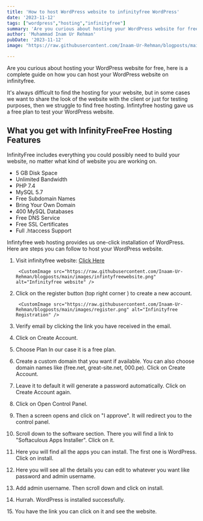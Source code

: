 ```yaml
---
title: 'How to host WordPress website to infinityfree WordPress'
date: '2023-11-12'
tags: ["wordpress","hosting","infinityfree"]
summary: 'Are you curious about hosting your WordPress website for free, here is a complete guide on how you can host your WordPress website on infinityfree.'
author: 'Muhammad Inam Ur Rehman'
pubDate: '2023-11-12'
image: "https://raw.githubusercontent.com/Inaam-Ur-Rehman/blogposts/main/images/infinityfree wordpress.png"

---
```


Are you curious about hosting your WordPress website for free, here is a complete guide on how you can host your WordPress website on infinityfree.

It's always difficult to find the hosting for your website, but in some cases we want to share the look of the website with the client or just for testing purposes, then we struggle to find free hosting. Infintyfree hosting gave us a free plan to test your WordPress website.

## What you get with InfinityFreeFree Hosting Features

InfinityFree includes everything you could possibly need to build your website, no matter what kind of website you are working on.

* 5 GB Disk Space
* Unlimited Bandwidth
* PHP 7.4
* MySQL 5.7
* Free Subdomain Names
* Bring Your Own Domain
* 400 MySQL Databases
* Free DNS Service
* Free SSL Certificates
* Full .htaccess Support

Infintyfree web hosting provides us one-click installation of WordPress. Here are steps you can follow to host your WordPress website.

1. Visit infinityfree website:  [Click Here](https://www.infinityfree.com/ "Infinityfree Website")

        <CustomImage src="https://raw.githubusercontent.com/Inaam-Ur-Rehman/blogposts/main/images/infintyfreewebsite.png" alt="Infinityfree website" />

2. Click on the register button (top right corner ) to create a new account.

        <CustomImage src="https://raw.githubusercontent.com/Inaam-Ur-Rehman/blogposts/main/images/register.png" alt="Infinityfree Registration" />

3. Verify email by clicking the link you have received in the email.
4. Click on Create Account.
        <CustomImage src="https://raw.githubusercontent.com/Inaam-Ur-Rehman/blogposts/main/images/dashboard.png" alt="Infinityfree Dashboard" />
5. Choose Plan In our case it is a free plan.
        <CustomImage src="https://raw.githubusercontent.com/Inaam-Ur-Rehman/blogposts/main/images/plans.png" alt="Infinityfree Plans" />
6. Create a custom domain that you want if available. You can also choose domain names like (free.net, great-site.net, 000.pe). Click on Create Account.
        <CustomImage src="https://raw.githubusercontent.com/Inaam-Ur-Rehman/blogposts/main/images/choose domain.png" alt="Infinityfree Domain" />
7. Leave it to default it will generate a password automatically. Click on Create Account again.
        <CustomImage src="https://raw.githubusercontent.com/Inaam-Ur-Rehman/blogposts/main/images/additional-info.png" alt="Infinityfree Info" />

8. Click on Open Control Panel.
        <CustomImage src="https://raw.githubusercontent.com/Inaam-Ur-Rehman/blogposts/main/images/control-panel-button.png" alt="Infinityfree Info" />
9. Then a screen opens and click on "I approve". It will redirect you to the control panel.
10. Scroll down to the software section. There you will find a link to "Softaculous Apps Installer". Click on it.
        <CustomImage src="https://raw.githubusercontent.com/Inaam-Ur-Rehman/blogposts/main/images/link.png" alt="Infinityfree Link" />
11. Here you will find all the apps you can install. The first one is WordPress. Click on install.
        <CustomImage src="https://raw.githubusercontent.com/Inaam-Ur-Rehman/blogposts/main/images/wordpress.png" alt="Infinityfree Wordpress" />
12. Here you will see all the details you can edit to whatever you want like password and admin username.
       
13. Add admin username. Then scroll down and click on install.
 <CustomImage src="https://raw.githubusercontent.com/Inaam-Ur-Rehman/blogposts/main/images/wordpress-settings.png" alt="Infinityfree Link" />

14. Hurrah. WordPress is installed successfully.
 <CustomImage src="https://raw.githubusercontent.com/Inaam-Ur-Rehman/blogposts/main/images/installed.png" alt="Infinityfree Wordpress" />
15. You have the link you can click on it and see the website.